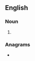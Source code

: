 ==English==

===Noun===
{{head|en|noun form}}

# {{plural of|en|backing}}

===Anagrams===
* {{anagrams|en|a=abcgikns|king cabs|singback}}